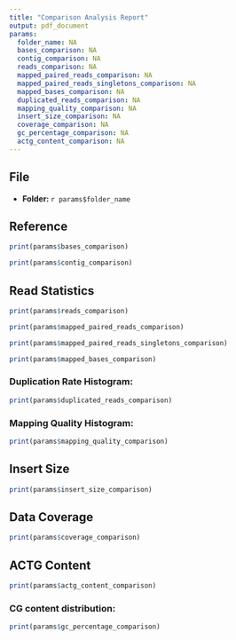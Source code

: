 ```yaml
---
title: "Comparison Analysis Report"
output: pdf_document
params:
  folder_name: NA
  bases_comparison: NA
  contig_comparison: NA
  reads_comparison: NA
  mapped_paired_reads_comparison: NA
  mapped_paired_reads_singletons_comparison: NA
  mapped_bases_comparison: NA
  duplicated_reads_comparison: NA
  mapping_quality_comparison: NA
  insert_size_comparison: NA
  coverage_comparison: NA
  gc_percentage_comparison: NA
  actg_content_comparison: NA
---
```


## File
- **Folder: ** `r params$folder_name`


## Reference
```r
print(params$bases_comparison)
```


```r
print(params$contig_comparison)
```


## Read Statistics
```r
print(params$reads_comparison)
```


```r
print(params$mapped_paired_reads_comparison)
```


```r
print(params$mapped_paired_reads_singletons_comparison)
```


```r
print(params$mapped_bases_comparison)
```


### Duplication Rate Histogram:
```r
print(params$duplicated_reads_comparison)
```


### Mapping Quality Histogram:
```r
print(params$mapping_quality_comparison)
```


## Insert Size
```r
print(params$insert_size_comparison)
```


## Data Coverage
```r
print(params$coverage_comparison)
```


## ACTG Content
```r
print(params$actg_content_comparison)
```


### CG content distribution:
```r
print(params$gc_percentage_comparison)
```
